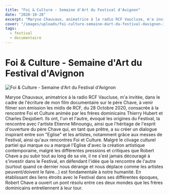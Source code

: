```yaml
---
title: "Foi & Culture - Semaine d'Art du Festival d'Avignon"
date: "2020-10-28"
excerpt: "Maryse Chauvaux, animatrice à la radio RCF Vaucluse, m'a invitée à filmer son émission consacrée à la rencontre Foi et Culture animée par les frères dominicains."
cover: "/images/uploads/foi-culture-semaine-dart-du-festival-davignon-1.jpg"
tags:
  - festival
  - documentaire
---
```


# Foi & Culture - Semaine d'Art du Festival d'Avignon

![Foi & Culture - Semaine d'Art du Festival d'Avignon](/images/uploads/foi-culture-semaine-dart-du-festival-davignon-1.jpg)

Maryse Chauvaux, animatrice à la radio RCF Vaucluse, m'a invitée, dans le cadre de l'écriture de mon film documentaire sur le père Chave, à venir filmer son émission les midis de RCF, du 28 Octobre 2020, consacrée à la rencontre Foi et Culture animée par les frères dominicains Thierry Hubert et Charles Desjobert. Ils ont, l'un et l'autre, évoqué les origines du Festival, la rencontre avec l'artiste Etienne Minoungu, ainsi que l'héritage de l'esprit d'ouverture du père Chave qui, en tant que prêtre, a su créer un dialogue inspirant entre son "Eglise" et les artistes, notamment grâce aux messes de Festival, ainsi qu'aux rencontres Foi et Culture. Malgré le clivage culturel partiel qui marque ou a marqué l'Eglise d'avec la création artistique contemporaine, malgré les différentes pressions et critiques que Robert Chave a pu subir tout au long de sa vie, il ne s'est jamais découragé à s'investir dans le Festival, en défendant l'idée que la rencontre de l'autre (surtout quand ce dernier nous dérange et nous déplace comme les artistes peuvent/doivent le faire...) est fondamentale à notre humanité. En établissant des liens étroits avec le Festival dans ses différentes époques, Robert Chave a ouvert un pont résolu entre ces deux mondes que les frères dominicains entretiennent à leur tour.